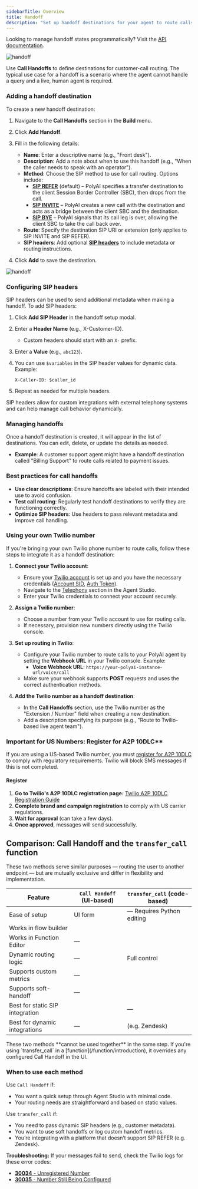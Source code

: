 ```yaml
---
sidebarTitle: Overview
title: Handoff
description: "Set up handoff destinations for your agent to route calls during conversations."
---
```


<Tip> Looking to manage handoff states programmatically? Visit the [API documentation](/api-reference/conversations/endpoint/get-handoff).</Tip>

![handoff](/images/handoff-1.png)

Use **Call Handoffs** to define destinations for customer-call routing. The typical use case for a handoff is a scenario where the agent cannot handle a query and a live, human agent is required.

### Adding a handoff destination

To create a new handoff destination:

1. Navigate to the **Call Handoffs** section in the **Build** menu.
2. Click **Add Handoff**.
3. Fill in the following details:
   - **Name**: Enter a descriptive name (e.g., "Front desk").
   - **Description**: Add a note about when to use this handoff (e.g., "When the caller needs to speak with an operator").
   - **Method**: Choose the SIP method to use for call routing. Options include:
     - **[SIP REFER](https://www.ietf.org/rfc/rfc3515.txt)** (default) – PolyAI specifies a transfer destination to the client <Tooltip tip="This is a network element that manages and secures SIP calls. SBCs handle call routing, security, and interoperability between different VoIP networks.">Session Border Controller</Tooltip> (SBC), then drops from the call.
     - **[SIP INVITE](https://datatracker.ietf.org/doc/html/rfc3261#section-13.3.1)** – PolyAI creates a new call with the destination and acts as a bridge between the client SBC and the destination.
     - **[SIP BYE](https://www.rfc-editor.org/rfc/rfc3261.html)** – PolyAI signals that its call leg is over, allowing the client SBC to take the call back over.
   - **Route**: Specify the destination SIP URI or extension (only applies to SIP INVITE and SIP REFER).
   - **SIP headers**: Add optional **[SIP headers](https://www.iana.org/assignments/sip-parameters/sip-parameters.xhtml)** to include metadata or routing instructions.

4. Click **Add** to save the destination.

![handoff](/images/handoff-2.png)

### Configuring SIP headers

SIP headers can be used to send additional metadata when making a handoff. To add SIP headers:

1. Click **Add SIP Header** in the handoff setup modal.
2. Enter a **Header Name** (e.g., X-Customer-ID).
   - Custom headers should start with an `X-` prefix.
3. Enter a **Value** (e.g., `abc123`).
4. You can use `$variables` in the SIP header values for dynamic data. Example:

   `X-Caller-ID: $caller_id`

5. Repeat as needed for multiple headers.

SIP headers allow for custom integrations with external telephony systems and can help manage call behavior dynamically.

### Managing handoffs

Once a handoff destination is created, it will appear in the list of destinations. You can edit, delete, or update the details as needed.

- **Example**: A customer support agent might have a handoff destination called "Billing Support" to route calls related to payment issues.

### Best practices for call handoffs

- **Use clear descriptions**: Ensure handoffs are labeled with their intended use to avoid confusion.
- **Test call routing**: Regularly test handoff destinations to verify they are functioning correctly.
- **Optimize SIP headers**: Use headers to pass relevant metadata and improve call handling.

### Using your own Twilio number

If you're bringing your own Twilio phone number to route calls, follow these steps to integrate it as a handoff destination:

1. **Connect your Twilio account**:
   - Ensure your [Twilio account](https://www.twilio.com/login) is set up and you have the necessary credentials ([Account SID](https://help.twilio.com/articles/14726256820123-What-is-a-Twilio-Account-SID-and-where-can-I-find-it-), [Auth Token](https://www.twilio.com/docs/iam/api/authtoken)).
   - Navigate to the [Telephony](/telephony/introduction) section in the Agent Studio.
   - Enter your Twilio credentials to connect your account securely.

2. **Assign a Twilio number**:
   - Choose a number from your Twilio account to use for routing calls.
   - If necessary, provision new numbers directly using the Twilio console.

3. **Set up routing in Twilio**:
   - Configure your Twilio number to route calls to your PolyAI agent by setting the **Webhook URL** in your Twilio console. Example:
     - **Voice Webhook URL**: `https://your-polyai-instance-url/voice/call`
   - Make sure your webhook supports **POST** requests and uses the correct authentication methods.

4. **Add the Twilio number as a handoff destination**:
   - In the **Call Handoffs** section, use the Twilio number as the "Extension / Number" field when creating a new destination.
   - Add a description specifying its purpose (e.g., "Route to Twilio-based live agent team").

### Important for US Numbers: Register for A2P 10DLC**
If you are using a US-based Twilio number, you must [register for A2P 10DLC](https://www.twilio.com/docs/messaging/compliance/a2p-10dlc#who-needs-to-register-for-a2p-10dlc) to comply with regulatory requirements. Twilio will block SMS messages if this is not completed.

#### Register
1. **Go to Twilio's A2P 10DLC registration page:**
   [Twilio A2P 10DLC Registration Guide](https://help.twilio.com/articles/1260800720410-What-is-A2P-10DLC-)
2. **Complete brand and campaign registration** to comply with US carrier regulations.
3. **Wait for approval** (can take a few days).
4. **Once approved**, messages will send successfully.

## Comparison: Call Handoff and the `transfer_call` function

These two methods serve similar purposes — routing the user to another endpoint — but are mutually exclusive and differ in flexibility and implementation.

| Feature                         | `Call Handoff` (UI-based)                          | `transfer_call` (code-based)                          |
|---------------------------------|---------------------------------------------------|--------------------------------------------------------|
| Ease of setup                   | <Icon icon="check" iconType="solid" /> UI form    | — Requires Python editing                              |
| Works in flow builder           | <Icon icon="check" iconType="solid" />            | <Icon icon="check" iconType="solid" />                |
| Works in Function Editor        | —                                                 | <Icon icon="check" iconType="solid" />                |
| Dynamic routing logic           | —                                                 | <Icon icon="check" iconType="solid" /> Full control   |
| Supports custom metrics         | —                                                 | <Icon icon="check" iconType="solid" />                |
| Supports soft-handoff           | —                                                 | <Icon icon="check" iconType="solid" />                |
| Best for static SIP integration | <Icon icon="check" iconType="solid" />            | —                                                      |
| Best for dynamic integrations   | —                                                 | <Icon icon="check" iconType="solid" /> (e.g. Zendesk) |

<Note>
These two methods **cannot be used together** in the same step. If you're using `transfer_call` in a [function](/function/introduction), it overrides any configured Call Handoff in the UI.
</Note>

### When to use each method

Use `Call Handoff` if:
- You want a quick setup through Agent Studio with minimal code.
- Your routing needs are straightforward and based on static values.

Use `transfer_call` if:
- You need to pass dynamic SIP headers (e.g., customer metadata).
- You want to use soft handoffs or log custom handoff metrics.
- You’re integrating with a platform that doesn’t support SIP REFER (e.g. Zendesk).

**Troubleshooting:** If your messages fail to send, check the Twilio logs for these error codes:
- [**30034** - Unregistered Number](https://www.twilio.com/docs/api/errors/30034)
- [**30035** - Number Still Being Configured](https://www.twilio.com/docs/api/errors/30035)